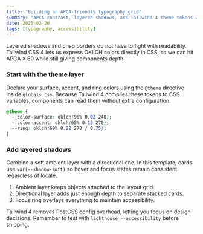 ```yaml
---
title: "Building an APCA-friendly typography grid"
summary: "APCA contrast, layered shadows, and Tailwind 4 theme tokens working together for Bangla scripts."
date: 2025-02-20
tags: [typography, accessibility]
---
```


Layered shadows and crisp borders do not have to fight with readability. Tailwind CSS 4 lets us express OKLCH colors directly in CSS, so we can hit APCA ≥ 60 while still giving components depth.

### Start with the theme layer

Declare your surface, accent, and ring colors using the `@theme` directive inside `globals.css`. Because Tailwind 4 compiles these tokens to CSS variables, components can read them without extra configuration.

```css filename="src/app/globals.css"
@theme {
  --color-surface: oklch(98% 0.02 240);
  --color-accent: oklch(65% 0.15 270);
  --ring: oklch(69% 0.22 270 / 0.75);
}
```

### Add layered shadows

Combine a soft ambient layer with a directional one. In this template, cards use `var(--shadow-soft)` so hover and focus states remain consistent regardless of locale.

1. Ambient layer keeps objects attached to the layout grid.
2. Directional layer adds just enough depth to separate stacked cards.
3. Focus ring overlays everything to maintain accessibility.

Tailwind 4 removes PostCSS config overhead, letting you focus on design decisions. Remember to test with `lighthouse --accessibility` before shipping.
